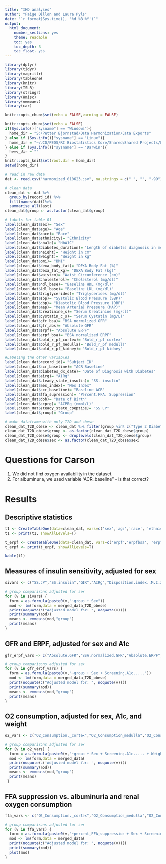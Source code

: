 ```yaml
---
title: "IHD analyses"
author: "Paige Dillon and Laura Pyle"
date: "`r format(Sys.time(), '%d %B %Y')`"
output:
  html_document:
    number_sections: yes
    theme: readable
    toc: yes
    toc_depth: 3
    toc_float: yes
---
```


```r
library(dplyr)
library(tidyr)
library(magrittr)
library(tableone)
library(knitr)
library(ISLR)
library(stringr)
library(Hmisc)
library(emmeans)
library(car)

knitr::opts_chunk$set(echo = FALSE,warning = FALSE)

knitr::opts_chunk$set(echo = FALSE)
if(Sys.info()["sysname"] == "Windows"){
  home_dir = "S:/Petter Bjornstad/Data Harmonization/Data Exports"
} else if (Sys.info()["sysname"] == "Linux"){
  home_dir = "~/UCD/PEDS/RI Biostatistics Core/Shared/Shared Projects/Laura/Peds Endo/Petter Bjornstad/TODAY subaward/"
} else if (Sys.info()["sysname"] == "Darwin"){
  home_dir = ""
}
knitr::opts_knit$set(root.dir = home_dir)
setwd(home_dir)


```

```r
# read in raw data
dat <- read.csv("harmonized_010623.csv", na.strings = c(" ", "", "-99"))

# clean data
clean_dat <- dat %>%
  group_by(record_id) %>%
  fill(names(dat))%>%
  summarise_all(last)
clean_dat$group <- as.factor(clean_dat$group)

# labels for table 01
label(clean_dat$sex)= "Sex"
label(clean_dat$age)= "Age"
label(clean_dat$race)= "Race"
label(clean_dat$ethnicity)= "Ethnicity"
label(clean_dat$hba1c)= "HbA1C"
label(clean_dat$diabetes_duration)= "Length of diabetes diagnosis in months"
label(clean_dat$height)= "Height in cm"
label(clean_dat$weight)= "Weight in kg"
label(clean_dat$bmi)= "BMI"
label(clean_dat$dexa_body_fat)= "DEXA Body Fat (%)"
label(clean_dat$dexa_fat_kg)= "DEXA Body Fat (kg)"
label(clean_dat$waistcm)= "Waist Circumference (cm)"
label(clean_dat$cholesterol)= "Cholesterol (mg/dl)"
label(clean_dat$hdl_base)= "Baseline HDL (mg/dl)"
label(clean_dat$ldl_base)= "Baseline LDL (mg/dl)"
label(clean_dat$triglycerides)= "Triglycerides (mg/dl)"
label(clean_dat$sbp)= "Systolic Blood Pressure (SBP)"
label(clean_dat$dbp)= "Diastolic Blood Pressure (DBP)"
label(clean_dat$map)= "Mean Arterial Pressure (MAP)"
label(clean_dat$creatinine_s)= "Serum Creatinine (mg/dl)"
label(clean_dat$cystatin_c_s)= "Serum Cystatin (mg/L)"
label(clean_dat$gfr_bsa)= "BSA normalized GFR"
label(clean_dat$gfr_abs)= "Absolute GFR"
label(clean_dat$erpf)= "Absolute ERPF"
label(clean_dat$erpf_bsa)= "BSA normalized ERPF"
label(clean_dat$bold_r_pf_cortex)= "Bold_r_pf cortex"
label(clean_dat$bold_r_pf_medulla)= "Bold_r_pf medulla"
label(clean_dat$bold_r_pf_kidney)= "Bold_r_pf kidney"

#Labeling the other variables
label(clean_dat$record_id)= "Subject ID"
label(clean_dat$acr_baseline)= "ACR Baseline"
label(clean_dat$diabetes_dx_date)= "Date of Diagnosis with Diabetes"
label(clean_dat$airg)= "AIRg"
label(clean_dat$steady_state_insulin)= "SS. insulin"
label(clean_dat$mes_index)= "Mes Index"
label(clean_dat$acr_baseline)= "Baseline ACR"
label(clean_dat$ffa_supression)= "Percent.FFA. Suppression"
label(clean_dat$dob)= "Date of Birth"
label(clean_dat$acprg)= "ACPRg (nmol/L)"
label(clean_dat$steady_state_cpeptide)= "SS CP"
label(clean_dat$group)= "Group"

# make dataframe with only T2D and obese
clean_dat_T2D_obese <- clean_dat %>% filter(group %in% c("Type 2 Diabetes","Obese Control"))
clean_dat_T2D_obese$group <- as.factor(clean_dat_T2D_obese$group)
clean_dat_T2D_obese$group <- droplevels(clean_dat_T2D_obese$group)
clean_dat_T2D_obese$sex <- as.factor(clean_dat_T2D_obese$sex)
```

# Questions for Carson

1. We did not find oxygen availability in the dataset.
2. For albuminuria, we used variable "ACR_baseline" - is that correct?

# Results

## Descriptive statistics

```r
t1 <- CreateTableOne(data=clean_dat, vars=c('sex','age','race', 'ethnicity', 'hba1c','height', 'weight', 'bmi', 'dexa_body_fat', 'waistcm','cholesterol', 'hdl', 'ldl', 'triglycerides', 'sbp', 'dbp','map', 'creatinine_s', 'cystatin_c_s','gfr_bsa', 'gfr_abs', 'erpf','erpfbsa', 'erpf_bsa', 'bold_r_pf_cortex', 'bold_r_pf_medulla','bold_r_pf_kidney'), strata="group")
t1 <- print(t1, showAllLevels=T)

t_erpf <- CreateTableOne(data=clean_dat, vars=c('erpf','erpfbsa', 'erpf_bsa'), strata="group")
t_erpf <- print(t_erpf, showAllLevels=T)
```

```r
kable(t1)
```

## Measures of insulin sensitivity, adjusted for sex

```r
sivars <- c("SS.CP","SS.insulin","GIR","AIRg","Disposition.index..M.I.xAIRg","percent_FFA_suppression")

# group comparisons adjusted for sex
for (v in sivars) {
  form = as.formula(paste0(v,"~group + Sex"))
  mod <- lm(form,data = merged_data_T2D_obese)
  print(noquote(c("Adjusted model for: ", noquote(v))))
  print(summary(mod))
  means <- emmeans(mod,"group")
  print(means)
}
```

## GFR and ERPF, adjusted for sex and A1c

```r
gfr_erpf_vars <- c("Absolute.GFR","BSA.normalized.GFR","Absolute.ERPF","BSA.normalized.ERPF")

# group comparisons adjusted for sex
for (v in gfr_erpf_vars) {
  form = as.formula(paste0(v,"~group + Sex + Screening.A1c....."))
  mod <- lm(form,data = merged_data_T2D_obese)
  print(noquote(c("Adjusted model for: ", noquote(v))))
  print(summary(mod))
  means <- emmeans(mod,"group")
  print(means)
}
```

## O2 consumption, adjusted for sex, A1c, and weight

```r
o2_vars <- c("O2_Consumption._cortex","O2_Consumption_medulla","O2_Consumption_Kidney")

# group comparisons adjusted for sex
for (v in o2_vars) {
  form = as.formula(paste0(v,"~group + Sex + Screening.A1c..... + Weight..kg."))
  mod <- lm(form,data = merged_data)
  print(noquote(c("Adjusted model for: ", noquote(v))))
  print(summary(mod))
  means <- emmeans(mod,"group")
  print(means)
 }
```

## FFA suppression vs. albuminuria and renal oxygen consumption

```r
ffa_vars <- c("O2_Consumption._cortex","O2_Consumption_medulla","O2_Consumption_Kidney","ACR_baseline")

# group comparisons adjusted for sex
for (v in ffa_vars) {
  form = as.formula(paste0(v,"~percent_FFA_suppression + Sex + Screening.A1c..... + Weight..kg."))
  mod <- lm(form,data = merged_data)
  print(noquote(c("Adjusted model for: ", noquote(v))))
  print(summary(mod))
  plot(mod)
}
```

